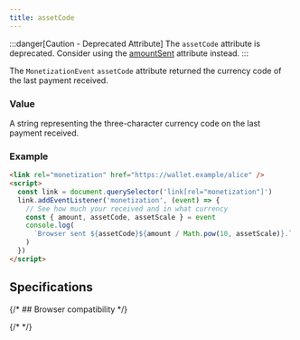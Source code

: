 ```yaml
---
title: assetCode
---
```



:::danger[Caution - Deprecated Attribute]
The `assetCode` attribute is deprecated. Consider using the [amountSent](../amountsent/) attribute instead.
:::

The `MonetizationEvent` `assetCode` attribute returned the currency code of the last payment received.

### Value

A string representing the three-character currency code on the last payment received.

### Example

```html
<link rel="monetization" href="https://wallet.example/alice" />
<script>
  const link = document.querySelector('link[rel="monetization"]')
  link.addEventListener('monetization', (event) => {
    // See how much your received and in what currency
    const { amount, assetCode, assetScale } = event
    console.log(
      `Browser sent ${assetCode}${amount / Math.pow(10, assetScale)}.`
    )
  })
</script>
```

## Specifications

<Specification anchor='assetcode-attribute-deprecated' />

{/* ## Browser compatibility */}

{/* <BrowserCompat json={data} /> */}